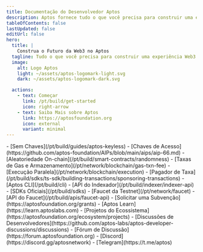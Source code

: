 ```yaml
---
title: Documentação do Desenvolvedor Aptos
description: Aptos fornece tudo o que você precisa para construir uma experiência Web3 de primeira classe.
tableOfContents: false
lastUpdated: false
editUrl: false
hero:
  title: |
    Construa o Futuro da Web3 no Aptos
  tagline: Tudo o que você precisa para construir uma experiência Web3 de primeira classe.
  image:
    alt: Logo Aptos
    light: ~/assets/aptos-logomark-light.svg
    dark: ~/assets/aptos-logomark-dark.svg

  actions:
    - text: Começar
      link: /pt/build/get-started
      icon: right-arrow
    - text: Saiba Mais sobre Aptos
      link: https://aptosfoundation.org
      icon: external
      variant: minimal
---
```



<CardGrid>
  <ListCard title="Recursos" iconName="lightning">
    - [Sem Chaves](/pt/build/guides/aptos-keyless)
    - [Chaves de Acesso](https://github.com/aptos-foundation/AIPs/blob/main/aips/aip-66.md)
    - [Aleatoriedade On-chain](/pt/build/smart-contracts/randomness)
    - [Taxas de Gas e Armazenamento](/pt/network/blockchain/gas-txn-fee)
    - [Execução Paralela](/pt/network/blockchain/execution)
    - [Pagador de Taxa](/pt/build/sdks/ts-sdk/building-transactions/sponsoring-transactions)
  </ListCard>

  <ListCard title="Ferramentas" iconName="terminal">
    - [Aptos CLI](/pt/build/cli)
    - [API do Indexador](/pt/build/indexer/indexer-api)
    - [SDKs Oficiais](/pt/build/sdks)
    - [Faucet da Testnet](/pt/network/faucet)
    - [API do Faucet](/pt/build/apis/faucet-api)
  </ListCard>

  <ListCard title="Recursos" iconName="file-text">
    - [Solicitar uma Subvenção](https://aptosfoundation.org/grants)
    - [Aptos Learn](https://learn.aptoslabs.com)
    - [Projetos do Ecossistema](https://aptosfoundation.org/ecosystem/projects)
  </ListCard>

  <ListCard title="Conectar" iconName="globe-simple">
    - [Discussões de Desenvolvedores](https://github.com/aptos-labs/aptos-developer-discussions/discussions)
    - [Fórum de Discussão](https://forum.aptosfoundation.org)
    - [Discord](https://discord.gg/aptosnetwork)
    - [Telegram](https://t.me/aptos)
  </ListCard>
</CardGrid>
